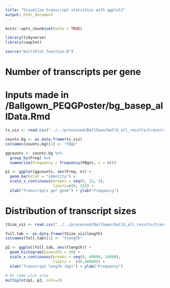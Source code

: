 ```yaml
---
title: "Visualize transcript statistics with ggplot2"
output: html_document
---
```


```r
knitr::opts_chunk$set(echo = TRUE)

library(tidyverse)
library(cowplot)

source("multiPlot_function.R")

```

# Number of transcripts per gene
# Inputs made in /Ballgown_PEQGPoster/bg_basep_allData.Rmd

```r
ts_viz <- read.csv("../../processed/BallGown/ballG_all_results/transcript_stats.csv")

counts.bg <- as.data.frame(ts_viz)
colnames(counts.bg)[1] <- "FBgn"

ggcounts <- counts.bg %>%
  group_by(Freq) %>%
  summarise(Frequency = frequency(FBgn), n = n())

p1 <- ggplot(ggcounts, aes(Freq, n)) +
  geom_bar(stat = "identity") +
  scale_x_continuous(breaks = seq(0, 25, 5), 
                     limits=c(0, 25)) +
  xlab("Transcripts per gene") + ylab("Frequency")
```

# Distribution of transcript sizes

```r

tSize_viz <- read.csv("../../processed/BallGown/ballG_all_results/transcriptSize_stats.csv")

full.tab <- as.data.frame(tSize_viz$length)
colnames(full.tab)[1] <- "tlength"

p2 <- ggplot(full.tab, aes(tlength)) +
  geom_histogram(binwidth = 50) +
  scale_x_continuous(breaks = seq(0, 40000, 10000),
                     limits =  c(0,40000)) +
  xlab("Transcript length (bp)") + ylab("Frequency")

# On same plot area
multiplot(p1, p2, cols=2)
```
